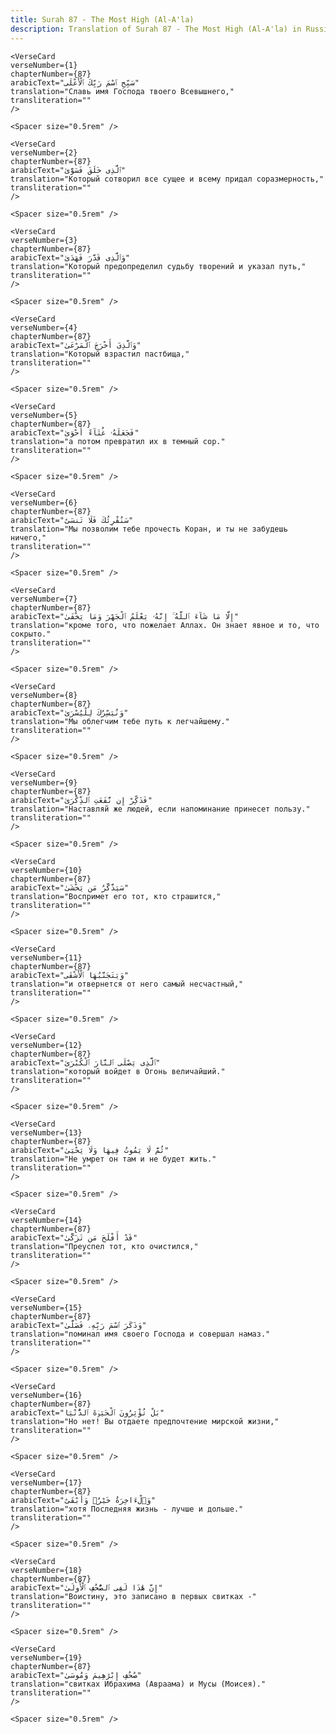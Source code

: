```yaml
---
title: Surah 87 - The Most High (Al-A'la)  
description: Translation of Surah 87 - The Most High (Al-A'la) in Russian
---
```







    <VerseCard 
    verseNumber={1}
    chapterNumber={87}
    arabicText="سَبِّحِ ٱسْمَ رَبِّكَ ٱلْأَعْلَى"
    translation="Славь имя Господа твоего Всевышнего,"
    transliteration=""
    />

    <Spacer size="0.5rem" />
                
    <VerseCard 
    verseNumber={2}
    chapterNumber={87}
    arabicText="ٱلَّذِى خَلَقَ فَسَوَّىٰ"
    translation="Который сотворил все сущее и всему придал соразмерность,"
    transliteration=""
    />

    <Spacer size="0.5rem" />
                
    <VerseCard 
    verseNumber={3}
    chapterNumber={87}
    arabicText="وَٱلَّذِى قَدَّرَ فَهَدَىٰ"
    translation="Который предопределил судьбу творений и указал путь,"
    transliteration=""
    />

    <Spacer size="0.5rem" />
                
    <VerseCard 
    verseNumber={4}
    chapterNumber={87}
    arabicText="وَٱلَّذِىٓ أَخْرَجَ ٱلْمَرْعَىٰ"
    translation="Который взрастил пастбища,"
    transliteration=""
    />

    <Spacer size="0.5rem" />
                
    <VerseCard 
    verseNumber={5}
    chapterNumber={87}
    arabicText="فَجَعَلَهُۥ غُثَآءً أَحْوَىٰ"
    translation="а потом превратил их в темный сор."
    transliteration=""
    />

    <Spacer size="0.5rem" />
                
    <VerseCard 
    verseNumber={6}
    chapterNumber={87}
    arabicText="سَنُقْرِئُكَ فَلَا تَنسَىٰٓ"
    translation="Мы позволим тебе прочесть Коран, и ты не забудешь ничего,"
    transliteration=""
    />

    <Spacer size="0.5rem" />
                
    <VerseCard 
    verseNumber={7}
    chapterNumber={87}
    arabicText="إِلَّا مَا شَآءَ ٱللَّهُ ۚ إِنَّهُۥ يَعْلَمُ ٱلْجَهْرَ وَمَا يَخْفَىٰ"
    translation="кроме того, что пожелает Аллах. Он знает явное и то, что сокрыто."
    transliteration=""
    />

    <Spacer size="0.5rem" />
                
    <VerseCard 
    verseNumber={8}
    chapterNumber={87}
    arabicText="وَنُيَسِّرُكَ لِلْيُسْرَىٰ"
    translation="Мы облегчим тебе путь к легчайшему."
    transliteration=""
    />

    <Spacer size="0.5rem" />
                
    <VerseCard 
    verseNumber={9}
    chapterNumber={87}
    arabicText="فَذَكِّرْ إِن نَّفَعَتِ ٱلذِّكْرَىٰ"
    translation="Наставляй же людей, если напоминание принесет пользу."
    transliteration=""
    />

    <Spacer size="0.5rem" />
                
    <VerseCard 
    verseNumber={10}
    chapterNumber={87}
    arabicText="سَيَذَّكَّرُ مَن يَخْشَىٰ"
    translation="Воспримет его тот, кто страшится,"
    transliteration=""
    />

    <Spacer size="0.5rem" />
                
    <VerseCard 
    verseNumber={11}
    chapterNumber={87}
    arabicText="وَيَتَجَنَّبُهَا ٱلْأَشْقَى"
    translation="и отвернется от него самый несчастный,"
    transliteration=""
    />

    <Spacer size="0.5rem" />
                
    <VerseCard 
    verseNumber={12}
    chapterNumber={87}
    arabicText="ٱلَّذِى يَصْلَى ٱلنَّارَ ٱلْكُبْرَىٰ"
    translation="который войдет в Огонь величайший."
    transliteration=""
    />

    <Spacer size="0.5rem" />
                
    <VerseCard 
    verseNumber={13}
    chapterNumber={87}
    arabicText="ثُمَّ لَا يَمُوتُ فِيهَا وَلَا يَحْيَىٰ"
    translation="Не умрет он там и не будет жить."
    transliteration=""
    />

    <Spacer size="0.5rem" />
                
    <VerseCard 
    verseNumber={14}
    chapterNumber={87}
    arabicText="قَدْ أَفْلَحَ مَن تَزَكَّىٰ"
    translation="Преуспел тот, кто очистился,"
    transliteration=""
    />

    <Spacer size="0.5rem" />
                
    <VerseCard 
    verseNumber={15}
    chapterNumber={87}
    arabicText="وَذَكَرَ ٱسْمَ رَبِّهِۦ فَصَلَّىٰ"
    translation="поминал имя своего Господа и совершал намаз."
    transliteration=""
    />

    <Spacer size="0.5rem" />
                
    <VerseCard 
    verseNumber={16}
    chapterNumber={87}
    arabicText="بَلْ تُؤْثِرُونَ ٱلْحَيَوٰةَ ٱلدُّنْيَا"
    translation="Но нет! Вы отдаете предпочтение мирской жизни,"
    transliteration=""
    />

    <Spacer size="0.5rem" />
                
    <VerseCard 
    verseNumber={17}
    chapterNumber={87}
    arabicText="وَٱلْءَاخِرَةُ خَيْرٌۭ وَأَبْقَىٰٓ"
    translation="хотя Последняя жизнь - лучше и дольше."
    transliteration=""
    />

    <Spacer size="0.5rem" />
                
    <VerseCard 
    verseNumber={18}
    chapterNumber={87}
    arabicText="إِنَّ هَٰذَا لَفِى ٱلصُّحُفِ ٱلْأُولَىٰ"
    translation="Воистину, это записано в первых свитках -"
    transliteration=""
    />

    <Spacer size="0.5rem" />
                
    <VerseCard 
    verseNumber={19}
    chapterNumber={87}
    arabicText="صُحُفِ إِبْرَٰهِيمَ وَمُوسَىٰ"
    translation="свитках Ибрахима (Авраама) и Мусы (Моисея)."
    transliteration=""
    />

    <Spacer size="0.5rem" />
                